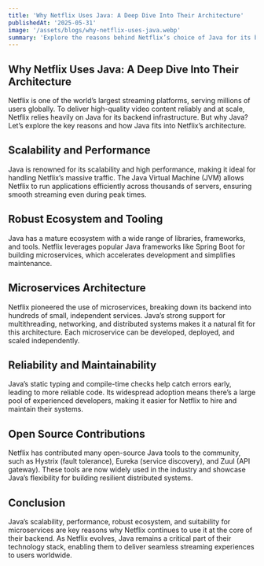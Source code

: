 ```yaml
---
title: 'Why Netflix Uses Java: A Deep Dive Into Their Architecture'
publishedAt: '2025-05-31'
image: '/assets/blogs/why-netflix-uses-java.webp'
summary: 'Explore the reasons behind Netflix’s choice of Java for its backend, including scalability, performance, and the role of Java in Netflix’s microservices architecture.'
---
```


## Why Netflix Uses Java: A Deep Dive Into Their Architecture

Netflix is one of the world’s largest streaming platforms, serving millions of users globally. To deliver high-quality video content reliably and at scale, Netflix relies heavily on Java for its backend infrastructure. But why Java? Let’s explore the key reasons and how Java fits into Netflix’s architecture.

## Scalability and Performance

Java is renowned for its scalability and high performance, making it ideal for handling Netflix’s massive traffic. The Java Virtual Machine (JVM) allows Netflix to run applications efficiently across thousands of servers, ensuring smooth streaming even during peak times.

## Robust Ecosystem and Tooling

Java has a mature ecosystem with a wide range of libraries, frameworks, and tools. Netflix leverages popular Java frameworks like Spring Boot for building microservices, which accelerates development and simplifies maintenance.

## Microservices Architecture

Netflix pioneered the use of microservices, breaking down its backend into hundreds of small, independent services. Java’s strong support for multithreading, networking, and distributed systems makes it a natural fit for this architecture. Each microservice can be developed, deployed, and scaled independently.

## Reliability and Maintainability

Java’s static typing and compile-time checks help catch errors early, leading to more reliable code. Its widespread adoption means there’s a large pool of experienced developers, making it easier for Netflix to hire and maintain their systems.

## Open Source Contributions

Netflix has contributed many open-source Java tools to the community, such as Hystrix (fault tolerance), Eureka (service discovery), and Zuul (API gateway). These tools are now widely used in the industry and showcase Java’s flexibility for building resilient distributed systems.

## Conclusion

Java’s scalability, performance, robust ecosystem, and suitability for microservices are key reasons why Netflix continues to use it at the core of their backend. As Netflix evolves, Java remains a critical part of their technology stack, enabling them to deliver seamless streaming experiences to users worldwide.
